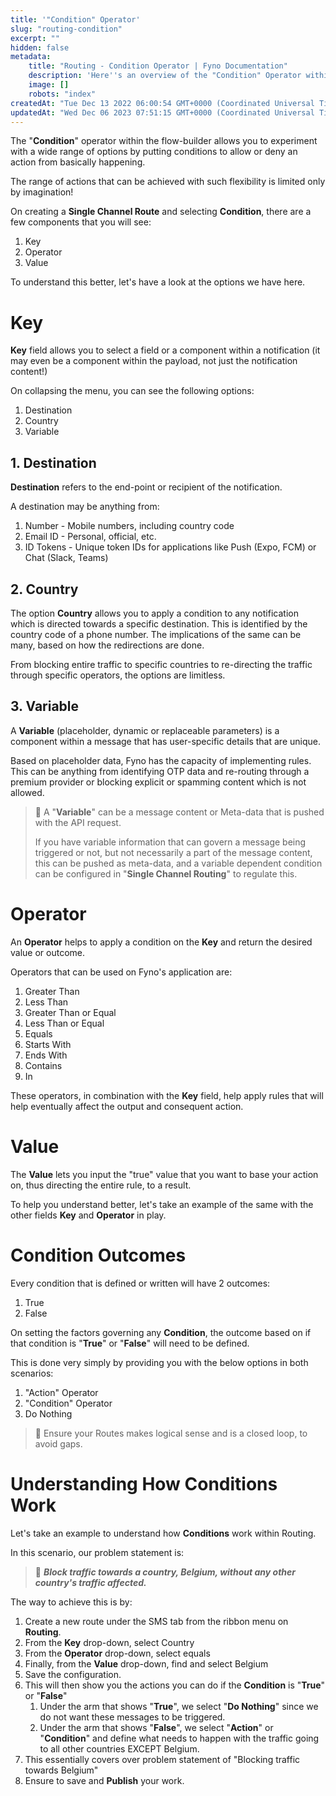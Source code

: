 ```yaml
---
title: '"Condition" Operator'
slug: "routing-condition"
excerpt: ""
hidden: false
metadata:
    title: "Routing - Condition Operator | Fyno Documentation"
    description: 'Here''s an overview of the "Condition" Operator within the Routing section.'
    image: []
    robots: "index"
createdAt: "Tue Dec 13 2022 06:00:54 GMT+0000 (Coordinated Universal Time)"
updatedAt: "Wed Dec 06 2023 07:51:15 GMT+0000 (Coordinated Universal Time)"
---
```


The "**Condition**" operator within the flow-builder allows you to experiment with a wide range of options by putting conditions to allow or deny an action from basically happening.

The range of actions that can be achieved with such flexibility is limited only by imagination!

On creating a **Single Channel Route** and selecting **Condition**, there are a few components that you will see:

1. Key
2. Operator
3. Value

To understand this better, let's have a look at the options we have here.

# Key

**Key** field allows you to select a field or a component within a notification (it may even be a component within the payload, not just the notification content!)

On collapsing the menu, you can see the following options:

1. Destination
2. Country
3. Variable

## 1. Destination

**Destination** refers to the end-point or recipient of the notification.

A destination may be anything from:

1. Number - Mobile numbers, including country code
2. Email ID - Personal, official, etc.
3. ID Tokens - Unique token IDs for applications like Push (Expo, FCM) or Chat (Slack, Teams)

## 2. Country

The option **Country** allows you to apply a condition to any notification which is directed towards a specific destination. This is identified by the country code of a phone number. The implications of the same can be many, based on how the redirections are done.

From blocking entire traffic to specific countries to re-directing the traffic through specific operators, the options are limitless.

## 3. Variable

A **Variable** (placeholder, dynamic or replaceable parameters) is a component within a message that has user-specific details that are unique.

Based on placeholder data, Fyno has the capacity of implementing rules. This can be anything from identifying OTP data and re-routing through a premium provider or blocking explicit or spamming content which is not allowed.

> 📘 A "**Variable**" can be a message content or Meta-data that is pushed with the API request.
>
> If you have variable information that can govern a message being triggered or not, but not necessarily a part of the message content, this can be pushed as meta-data, and a variable dependent condition can be configured in "**Single Channel Routing**" to regulate this.

# Operator

An **Operator** helps to apply a condition on the **Key** and return the desired value or outcome.

Operators that can be used on Fyno's application are:

1. Greater Than
2. Less Than
3. Greater Than or Equal
4. Less Than or Equal
5. Equals
6. Starts With
7. Ends With
8. Contains
9. In

These operators, in combination with the **Key** field, help apply rules that will help eventually affect the output and consequent action.

# Value

The **Value** lets you input the "true" value that you want to base your action on, thus directing the entire rule, to a result.

To help you understand better, let's take an example of the same with the other fields **Key** and **Operator** in play.

# Condition Outcomes

Every condition that is defined or written will have 2 outcomes:

1. True
2. False

On setting the factors governing any **Condition**, the outcome based on if that condition is "**True**" or "**False**" will need to be defined.

This is done very simply by providing you with the below options in both scenarios:

1. "Action" Operator
2. "Condition" Operator
3. Do Nothing

> 🚧 Ensure your Routes makes logical sense and is a closed loop, to avoid gaps.

# Understanding How Conditions Work

Let's take an example to understand how **Conditions** work within Routing.

In this scenario, our problem statement is:

> 🤔 **_Block traffic towards a country, Belgium, without any other country's traffic affected._**

The way to achieve this is by:

1. Create a new route under the SMS tab from the ribbon menu on **Routing**.
2. From the **Key** drop-down, select Country
3. From the **Operator** drop-down, select equals
4. Finally, from the **Value** drop-down, find and select Belgium
5. Save the configuration.
6. This will then show you the actions you can do if the **Condition** is "**True**" or "**False**"
    1. Under the arm that shows "**True**", we select "**Do Nothing**" since we do not want these messages to be triggered.
    2. Under the arm that shows "**False**", we select "**Action**" or "**Condition**" and define what needs to happen with the traffic going to all other countries EXCEPT Belgium.
7. This essentially covers over problem statement of "Blocking traffic towards Belgium"
8. Ensure to save and **Publish** your work.
